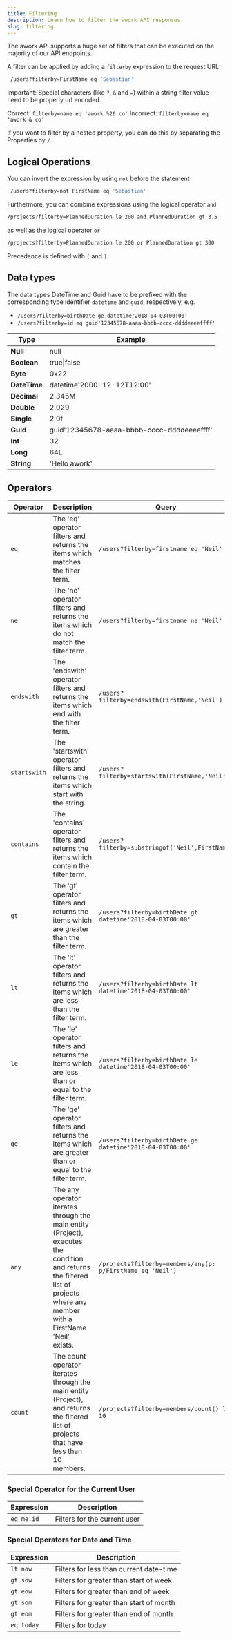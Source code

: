 ```yaml
---
title: Filtering
description: Learn how to filter the awork API responses.
slug: filtering
---
```


The awork API supports a huge set of filters that can be executed on the majority of our API endpoints.

A filter can be applied by adding a `filterby` expression to the request URL:

```sh
 /users?filterby=FirstName eq 'Sebastian'
```

Important: Special characters (like `?`, `&` and `=`) within a string filter value need to be properly url encoded.

Correct: `filterby=name eq 'awork %26 co'`
Incorrect: `filterby=name eq 'awork & co'`

If you want to filter by a nested property, you can do this by separating the Properties by `/`.


## Logical Operations

You can invert the expression by using `not` before the statement

```sh
 /users?filterby=not FirstName eq 'Sebastian'
```

Furthermore, you can combine expressions using the logical operator `and`

```sh
/projects?filterby=PlannedDuration le 200 and PlannedDuration gt 3.5 
```

as well as the logical operator `or`

```sh
/projects?filterby=PlannedDuration le 200 or PlannedDuration gt 300 
```

Precedence is defined with `(` and `)`.

## Data types

The data types DateTime and Guid have to be prefixed with the corresponding type identifier `datetime` and `guid`, respectively, e.g.

* `/users?filterby=birthDate ge datetime'2018-04-03T00:00'`
* `/users?filterby=id eq guid'12345678-aaaa-bbbb-cccc-ddddeeeeffff'`

| Type       | Example                                    |
|------------|--------------------------------------------|
| **Null**   | null                                       |
| **Boolean**| true\|false                                |
| **Byte**   | 0x22                                       |
| **DateTime** | datetime'2000-12-12T12:00'                |
| **Decimal**| 2.345M                                     |
| **Double** | 2.029                                      |
| **Single** | 2.0f                                       |
| **Guid**   | guid'12345678-aaaa-bbbb-cccc-ddddeeeeffff' |
| **Int**    | 32                                         |
| **Long**   | 64L                                        |
| **String** | 'Hello awork'                              |

## Operators

| Operator   | Description                                                                                                 | Query                                                         |
|------------|-------------------------------------------------------------------------------------------------------------|---------------------------------------------------------------|
| `eq`       | The 'eq' operator filters and returns the items which matches the filter term.                              | `/users?filterby=firstname eq 'Neil'`                         |
| `ne`       | The 'ne' operator filters and returns the items which do not match the filter term.                         | `/users?filterby=firstname ne 'Neil'`                         |
| `endswith` | The 'endswith' operator filters and returns the items which end with the filter term.                       | `/users?filterby=endswith(FirstName,'Neil')`                  |
| `startswith` | The 'startswith' operator filters and returns the items which start with the string.                      | `/users?filterby=startswith(FirstName,'Neil')`                |
| `contains` | The 'contains' operator filters and returns the items which contain the filter term.                        | `/users?filterby=substringof('Neil',FirstName)`               |
| `gt`       | The 'gt' operator filters and returns the items which are greater than the filter term.                     | `/users?filterby=birthDate gt datetime'2018-04-03T00:00'`     |
| `lt`       | The 'lt' operator filters and returns the items which are less than the filter term.                        | `/users?filterby=birthDate lt datetime'2018-04-03T00:00'`     |
| `le`       | The 'le' operator filters and returns the items which are less than or equal to the filter term.            | `/users?filterby=birthDate le datetime'2018-04-03T00:00'`     |
| `ge`       | The 'ge' operator filters and returns the items which are greater than or equal to the filter term.         | `/users?filterby=birthDate ge datetime'2018-04-03T00:00'`     |
| `any`      | The any operator iterates through the main entity (Project), executes the condition and returns the filtered list of projects where any member with a FirstName 'Neil' exists. | `/projects?filterby=members/any(p: p/FirstName eq 'Neil')` |
| `count`    | The count operator iterates through the main entity (Project), and returns the filtered list of projects that have less than 10 members. | `/projects?filterby=members/count() lt 10` |

### Special Operator for the Current User

| Expression | Description                  |
| ---------- | ---------------------------- |
| `eq me.id` | Filters for the current user |

### Special Operators for Date and Time

| Expression | Description                             |
| ---------- | --------------------------------------- |
| `lt now`   | Filters for less than current date-time |
| `gt sow`   | Filters for greater than start of week  |
| `gt eow`   | Filters for greater than end of week    |
| `gt som`   | Filters for greater than start of month |
| `gt eom`   | Filters for greater than end of month   |
| `eq today` | Filters for today                       |